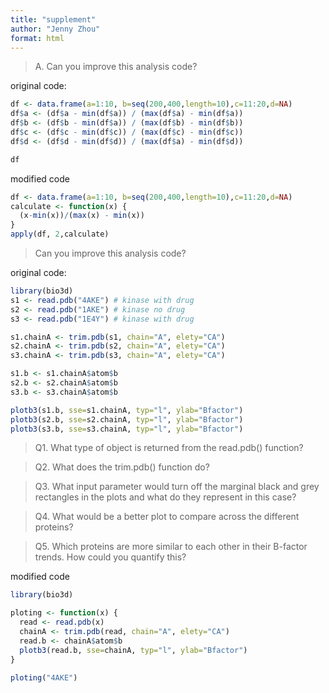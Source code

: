 ```yaml
---
title: "supplement"
author: "Jenny Zhou"
format: html
---
```

> A. Can you improve this analysis code? 

original code:
```r
df <- data.frame(a=1:10, b=seq(200,400,length=10),c=11:20,d=NA) 
df$a <- (df$a - min(df$a)) / (max(df$a) - min(df$a)) 
df$b <- (df$b - min(df$a)) / (max(df$b) - min(df$b)) 
df$c <- (df$c - min(df$c)) / (max(df$c) - min(df$c))
df$d <- (df$d - min(df$d)) / (max(df$a) - min(df$d))

df
```

modified code
```r
df <- data.frame(a=1:10, b=seq(200,400,length=10),c=11:20,d=NA)
calculate <- function(x) {
  (x-min(x))/(max(x) - min(x))
}
apply(df, 2,calculate)
```

> Can you improve this analysis code?

original code:
```r
library(bio3d) 
s1 <- read.pdb("4AKE") # kinase with drug 
s2 <- read.pdb("1AKE") # kinase no drug 
s3 <- read.pdb("1E4Y") # kinase with drug

s1.chainA <- trim.pdb(s1, chain="A", elety="CA") 
s2.chainA <- trim.pdb(s2, chain="A", elety="CA") 
s3.chainA <- trim.pdb(s3, chain="A", elety="CA")

s1.b <- s1.chainA$atom$b 
s2.b <- s2.chainA$atom$b 
s3.b <- s3.chainA$atom$b

plotb3(s1.b, sse=s1.chainA, typ="l", ylab="Bfactor")
plotb3(s2.b, sse=s2.chainA, typ="l", ylab="Bfactor")
plotb3(s3.b, sse=s3.chainA, typ="l", ylab="Bfactor")

```

> Q1. What type of object is returned from the read.pdb() function? 

> Q2. What does the trim.pdb() function do?

> Q3. What input parameter would turn off the marginal black and grey rectangles in the plots and what do they represent in this case?

> Q4. What would be a better plot to compare across the different proteins?

> Q5. Which proteins are more similar to each other in their B-factor trends. How could you quantify this?





modified code
```r
library(bio3d)

ploting <- function(x) {
  read <- read.pdb(x)
  chainA <- trim.pdb(read, chain="A", elety="CA")
  read.b <- chainA$atom$b 
  plotb3(read.b, sse=chainA, typ="l", ylab="Bfactor")
}
```

```r
ploting("4AKE")
```


